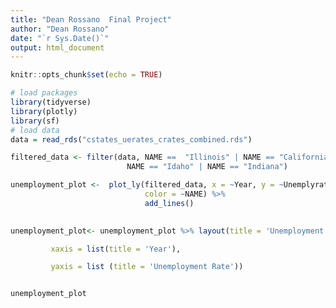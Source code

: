 ```yaml
---
title: "Dean Rossano  Final Project"
author: "Dean Rossano"
date: "`r Sys.Date()`"
output: html_document
---
```


```r
knitr::opts_chunk$set(echo = TRUE)
```

```r
# load packages
library(tidyverse)
library(plotly)
library(sf)
# load data
data = read_rds("cstates_uerates_crates_combined.rds")

filtered_data <- filter(data, NAME ==  "Illinois" | NAME == "California" | 
                          NAME == "Idaho" | NAME == "Indiana")

unemployment_plot <-  plot_ly(filtered_data, x = ~Year, y = ~Unemplyrate, 
                              color = ~NAME) %>% 
                              add_lines()

    
unemployment_plot<- unemployment_plot %>% layout(title = 'Unemployment Rate over Time',

         xaxis = list(title = 'Year'),

         yaxis = list (title = 'Unemployment Rate'))


unemployment_plot
```

